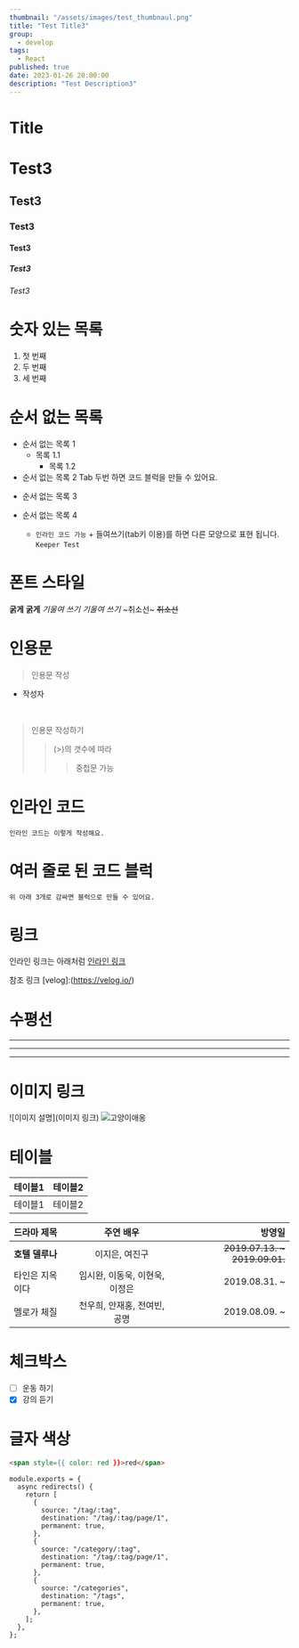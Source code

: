 ```yaml
---
thumbnail: "/assets/images/test_thumbnaul.png"
title: "Test Title3"
group:
  - develop
tags:
  - React
published: true
date: 2023-01-26 20:00:00
description: "Test Description3"
---
```


# Title

# Test3

## Test3

### Test3

#### Test3

##### Test3

###### Test3

# 숫자 있는 목록

1. 첫 번째
2. 두 번째
3. 세 번째

# 순서 없는 목록

- 순서 없는 목록 1
  - 목록 1.1
    - 목록 1.2
- 순서 없는 목록 2
  Tab 두번 하면 코드 블럭을 만들 수 있어요.

* 순서 없는 목록 3

- 순서 없는 목록 4

  - `인라인 코드 가능` + 들여쓰기(tab키 이용)를 하면 다른 모양으로 표현 됩니다.
    `Keeper Test`

# 폰트 스타일

**굵게**
**굵게**
_기울여 쓰기_
_기울여 쓰기_
~취소선~
~~취소선~~

# 인용문

> 인용문 작성

- 작성자

<br />

> 인용문 작성하기
>
> > (>)의 갯수에 따라
> >
> > > 중첩문 가능

# 인라인 코드

`인라인 코드는 이렇게 작성해요.`

# 여러 줄로 된 코드 블럭

```
위 아래 3개로 감싸면 블럭으로 만들 수 있어요.
```

# 링크

인라인 링크는 아래처럼
[인라인 링크](https://velog.io/)

참조 링크
[velog]:(https://velog.io/)

# 수평선

---

---

---

# 이미지 링크

![이미지 설명](이미지 링크)
![고양이애옹](https://cdn.pixabay.com/photo/2019/03/13/08/29/cat-4052454_1280.jpg)

# 테이블

| 테이블1 | 테이블2 |
| ------- | ------- |
| 테이블1 | 테이블2 |

| 드라마 제목     |           주연 배우            |                        방영일 |
| :-------------- | :----------------------------: | ----------------------------: |
| **호텔 델루나** |         이지은, 여진구         | ~~2019.07.13. ~ 2019.09.01.~~ |
| 타인은 지옥이다 | 임시완, 이동욱, 이현욱, 이정은 |                 2019.08.31. ~ |
| 멜로가 체질     |  천우희, 안재홍, 전여빈, 공명  |                 2019.08.09. ~ |

# 체크박스

- [ ] 운동 하기
- [x] 강의 듣기

# 글자 색상

```html
<span style={{ color: red }}>red</span>
```

```tsx
module.exports = {
  async redirects() {
    return [
      {
        source: "/tag/:tag",
        destination: "/tag/:tag/page/1",
        permanent: true,
      },
      {
        source: "/category/:tag",
        destination: "/tag/:tag/page/1",
        permanent: true,
      },
      {
        source: "/categories",
        destination: "/tags",
        permanent: true,
      },
    ];
  },
};
```
